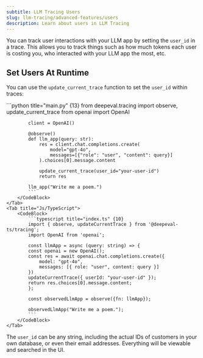 ```yaml
---
subtitle: LLM Tracing Users
slug: llm-tracing/advanced-features/users
description: Learn about users in LLM Tracing
---
```


You can track user interactions with your LLM app by setting the `user_id` in a trace. This allows you to track things such as how much tokens each user is costing you, who interacted with your LLM app the most, etc.

## Set Users At Runtime

You can use the `update_current_trace` function to set the `user_id` within traces:

<Tabs>
    <Tab title="Python">
        <CodeBlock>
            ```python title="main.py" {13}
            from deepeval.tracing import observe, update_current_trace
            from openai import OpenAI
            
            client = OpenAI()
            
            @observe()
            def llm_app(query: str):
                res = client.chat.completions.create(
                    model="gpt-4o",
                    messages=[{"role": "user", "content": query}]
                ).choices[0].message.content
            
                update_current_trace(user_id="your-user-id")
                return res
            
            llm_app("Write me a poem.")
            ```
        </CodeBlock>
    </Tab>
    <Tab title="Js/TypeScript">
        <CodeBlock>
            ```typescript title="index.ts" {10}
            import { observe, updateCurrentTrace } from '@deepeval-ts/tracing';
            import OpenAI from 'openai';

            const llmApp = async (query: string) => {
            const openai = new OpenAI();
            const res = await openai.chat.completions.create({
                model: "gpt-4o",
                messages: [{ role: "user", content: query }]
            })      
            updateCurrentTrace({ userId: "your-user-id" });
            return res.choices[0].message.content;
            };

            const observedLlmApp = observe({fn: llmApp});

            observedLlmApp("Write me a poem.");
            ```
        </CodeBlock>
    </Tab>
</Tabs>

The `user_id` can be any string, including the actual IDs of customers in your own database, or even their email addresses. Everything will be viewable and searched in the UI.
